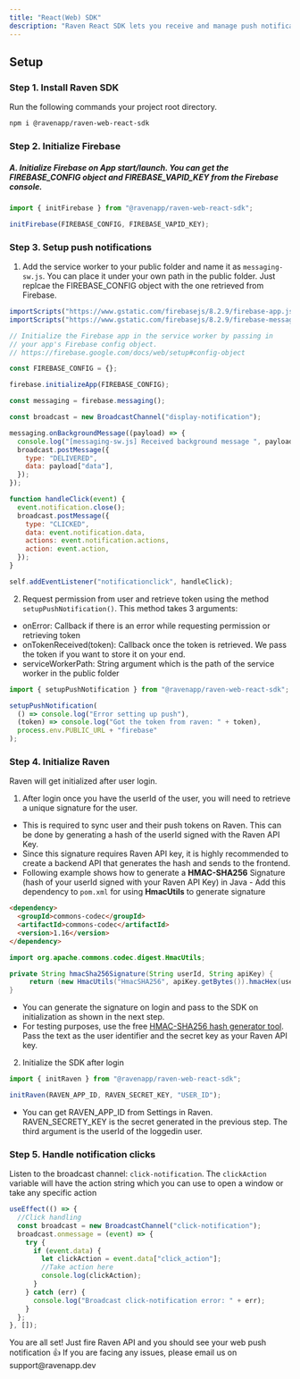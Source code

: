```yaml
---
title: "React(Web) SDK"
description: "Raven React SDK lets you receive and manage push notifications in react webapps. This only works when FCM integration is used to send notifications"
---
```


## Setup

### Step 1. Install Raven SDK

Run the following commands your project root directory.

```bash
npm i @ravenapp/raven-web-react-sdk
```

### Step 2. Initialize Firebase

##### A. Initialize Firebase on App start/launch. You can get the FIREBASE_CONFIG object and FIREBASE_VAPID_KEY from the Firebase console.

```javascript
import { initFirebase } from "@ravenapp/raven-web-react-sdk";

initFirebase(FIREBASE_CONFIG, FIREBASE_VAPID_KEY);
```

### Step 3. Setup push notifications

1. Add the service worker to your public folder and name it as `messaging-sw.js`. You can place it under your own path in the public folder. Just replcae the FIREBASE_CONFIG object with the one retrieved from Firebase.

```javascript
importScripts("https://www.gstatic.com/firebasejs/8.2.9/firebase-app.js");
importScripts("https://www.gstatic.com/firebasejs/8.2.9/firebase-messaging.js");

// Initialize the Firebase app in the service worker by passing in
// your app's Firebase config object.
// https://firebase.google.com/docs/web/setup#config-object

const FIREBASE_CONFIG = {};

firebase.initializeApp(FIREBASE_CONFIG);

const messaging = firebase.messaging();

const broadcast = new BroadcastChannel("display-notification");

messaging.onBackgroundMessage((payload) => {
  console.log("[messaging-sw.js] Received background message ", payload);
  broadcast.postMessage({
    type: "DELIVERED",
    data: payload["data"],
  });
});

function handleClick(event) {
  event.notification.close();
  broadcast.postMessage({
    type: "CLICKED",
    data: event.notification.data,
    actions: event.notification.actions,
    action: event.action,
  });
}

self.addEventListener("notificationclick", handleClick);
```

2. Request permission from user and retrieve token using the method `setupPushNotification()`. This method takes 3 arguments:

- onError: Callback if there is an error while requesting permission or retrieving token
- onTokenReceived(token): Callback once the token is retrieved. We pass the token if you want to store it on your end.
- serviceWorkerPath: String argument which is the path of the service worker in the public folder

```javascript
import { setupPushNotification } from "@ravenapp/raven-web-react-sdk";

setupPushNotification(
  () => console.log("Error setting up push"),
  (token) => console.log("Got the token from raven: " + token),
  process.env.PUBLIC_URL + "firebase"
);
```

### Step 4. Initialize Raven

Raven will get initialized after user login.

1. After login once you have the userId of the user, you will need to retrieve a unique signature for the user.

- This is required to sync user and their push tokens on Raven. This can be done by generating a hash of the
  userId signed with the Raven API Key.
- Since this signature requires Raven API key, it is highly recommended to
  create a backend API that generates the hash and sends to the frontend.
- Following example shows how to generate a **HMAC-SHA256** Signature (hash of
  your userId signed with your Raven API Key) in Java -
  Add this dependency to `pom.xml` for using **HmacUtils** to generate signature

```md pom.xml
<dependency>
  <groupId>commons-codec</groupId>
  <artifactId>commons-codec</artifactId>
  <version>1.16</version>
</dependency>
```

```java
import org.apache.commons.codec.digest.HmacUtils;

private String hmacSha256Signature(String userId, String apiKey) {
     return (new HmacUtils("HmacSHA256", apiKey.getBytes()).hmacHex(userId));
}
```

- You can generate the signature on login and pass to the SDK on initialization as shown in the next step.
- For testing purposes, use the free
  [HMAC-SHA256 hash generator tool](https://www.devglan.com/online-tools/hmac-sha256-online).
  Pass the text as the user identifier and the secret key as your Raven API key.

2. Initialize the SDK after login

```javascript
import { initRaven } from "@ravenapp/raven-web-react-sdk";

initRaven(RAVEN_APP_ID, RAVEN_SECRET_KEY, "USER_ID");
```

- You can get RAVEN_APP_ID from Settings in Raven. RAVEN_SECRETY_KEY is the secret generated in the previous step. The third argument is the userId of the loggedin user.

### Step 5. Handle notification clicks

Listen to the broadcast channel: `click-notification`. The `clickAction` variable will have the action string which you can use to open a window or take any specific action

```javascript
useEffect(() => {
  //Click handling
  const broadcast = new BroadcastChannel("click-notification");
  broadcast.onmessage = (event) => {
    try {
      if (event.data) {
        let clickAction = event.data["click_action"];
        //Take action here
        console.log(clickAction);
      }
    } catch (err) {
      console.log("Broadcast click-notification error: " + err);
    }
  };
}, []);
```

<Check>
  You are all set! Just fire Raven API and you should see your web push notification 👍 If you are
  facing any issues, please email us on support@ravenapp.dev
</Check>
